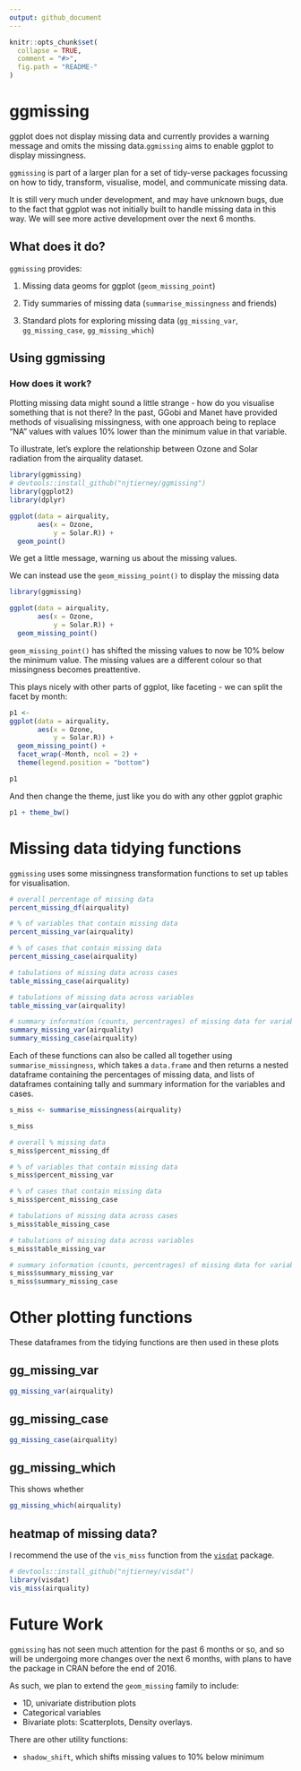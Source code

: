 ```yaml
---
output: github_document
---
```


<!-- README.md is generated from README.Rmd. Please edit that file -->

```r
knitr::opts_chunk$set(
  collapse = TRUE,
  comment = "#>",
  fig.path = "README-"
)
```

# ggmissing

ggplot does not display missing data and currently provides a warning message and omits the missing data.`ggmissing` aims to enable ggplot to display missingness. 

`ggmissing` is part of a larger plan for a set of tidy-verse packages focussing on how to tidy, transform, visualise, model, and communicate missing data.

It is still very much under development, and may have unknown bugs, due to the fact that ggplot was not initially built to handle missing data in this way. We will see more active development over the next 6 months.

## What does it do?

`ggmissing` provides:

1. Missing data geoms for ggplot (`geom_missing_point`)

2. Tidy summaries of missing data (`summarise_missingness` and friends)

3. Standard plots for exploring missing data (`gg_missing_var`, `gg_missing_case`, `gg_missing_which`)

## Using ggmissing {#ggplot}

### How does it work?

Plotting missing data might sound a little strange - how do you visualise something that is not there? In the past, GGobi and Manet have provided methods of visualising missingness, with one approach being to replace "NA" values with values 10% lower than the minimum value in that variable.

To illustrate, let's explore the relationship between Ozone and Solar radiation from the airquality dataset.

```r
library(ggmissing)
# devtools::install_github("njtierney/ggmissing")
library(ggplot2)
library(dplyr)

```

```r

ggplot(data = airquality,
       aes(x = Ozone,
           y = Solar.R)) +
  geom_point()

```

We get a little message, warning us about the missing values.

We can instead use the `geom_missing_point()` to display the missing data

```r

library(ggmissing)

ggplot(data = airquality,
       aes(x = Ozone,
           y = Solar.R)) +
  geom_missing_point()

```

`geom_missing_point()` has shifted the missing values to now be 10% below the minimum value. The missing values are a different colour so that missingness becomes preattentive.

This plays nicely with other parts of ggplot, like faceting - we can split the facet by month:

```r
p1 <-
ggplot(data = airquality,
       aes(x = Ozone,
           y = Solar.R)) + 
  geom_missing_point() + 
  facet_wrap(~Month, ncol = 2) + 
  theme(legend.position = "bottom")

p1

```

And then change the theme, just like you do with any other ggplot graphic

```r

p1 + theme_bw()  

```




# Missing data tidying functions {#tidying}

`ggmissing` uses some missingness transformation functions to set up tables for visualisation.  

```r

# overall percentage of missing data
percent_missing_df(airquality)

# % of variables that contain missing data
percent_missing_var(airquality)

# % of cases that contain missing data
percent_missing_case(airquality)

# tabulations of missing data across cases
table_missing_case(airquality)

# tabulations of missing data across variables
table_missing_var(airquality)

# summary information (counts, percentrages) of missing data for variables and cases
summary_missing_var(airquality)
summary_missing_case(airquality)


```


Each of these functions can also be called all together using `summarise_missingness`, which takes a `data.frame` and then returns a nested dataframe containing the percentages of missing data, and lists of dataframes containing tally and summary information for the variables and cases. 

```r

s_miss <- summarise_missingness(airquality)

s_miss

# overall % missing data
s_miss$percent_missing_df

# % of variables that contain missing data
s_miss$percent_missing_var

# % of cases that contain missing data
s_miss$percent_missing_case

# tabulations of missing data across cases
s_miss$table_missing_case

# tabulations of missing data across variables
s_miss$table_missing_var

# summary information (counts, percentrages) of missing data for variables and cases
s_miss$summary_missing_var
s_miss$summary_missing_case

```


# Other plotting functions {#extraplots}

These dataframes from the tidying functions are then used in these plots

## gg_missing_var

```r

gg_missing_var(airquality)

```


## gg_missing_case

```r

gg_missing_case(airquality)

```

## gg_missing_which

This shows whether

```r

gg_missing_which(airquality)

```

## heatmap of missing data?

I recommend the use of the `vis_miss` function from the [`visdat`](github.com/njtierney/visdat) package.

```r

# devtools::install_github("njtierney/visdat")
library(visdat)
vis_miss(airquality)

```

# Future Work

`ggmissing` has not seen much attention for the past 6 months or so, and so will be undergoing more changes over the next 6 months, with plans to have the package in CRAN before the end of 2016. 

As such, we plan to extend the `geom_missing` family to include:

- 1D, univariate distribution plots
- Categorical variables
- Bivariate plots: Scatterplots, Density overlays.

There are other utility functions:

- `shadow_shift`, which shifts missing values to 10% below minimum
